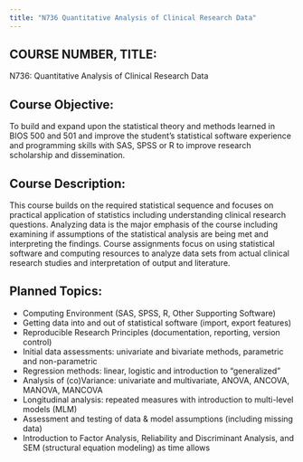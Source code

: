 ```yaml
---
title: "N736 Quantitative Analysis of Clinical Research Data"
---
```


## COURSE NUMBER, TITLE:		
N736: Quantitative Analysis of Clinical Research Data

## Course Objective:
To build and expand upon the statistical theory and methods learned in BIOS 500 and 501 and improve the student’s statistical software experience and programming skills with SAS, SPSS or R to improve research scholarship and dissemination.

## Course Description: 
This course builds on the required statistical sequence and focuses on practical application of statistics including understanding clinical research questions. Analyzing data is the major emphasis of the course including examining if assumptions of the statistical analysis are being met and interpreting the findings.  Course assignments focus on using statistical software and computing resources to analyze data sets from actual clinical research studies and interpretation of output and literature. 

## Planned Topics:
* Computing Environment (SAS, SPSS, R, Other Supporting Software)
* Getting data into and out of statistical software (import, export features)
* Reproducible Research Principles (documentation, reporting, version control)
* Initial data assessments: univariate and bivariate methods, parametric and non-parametric
* Regression methods: linear, logistic and introduction to “generalized”
* Analysis of (co)Variance: univariate and multivariate, ANOVA, ANCOVA, MANOVA, MANCOVA 
* Longitudinal analysis: repeated measures with introduction to multi-level models (MLM)
* Assessment and testing of data & model assumptions (including missing data)
* Introduction to Factor Analysis, Reliability and Discriminant Analysis, and SEM (structural equation modeling) as time allows
